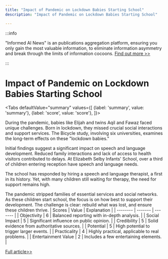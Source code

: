 ```yaml
---
title: "Impact of Pandemic on Lockdown Babies Starting School"
description: "Impact of Pandemic on Lockdown Babies Starting School"

---
```



:::info

"Informed AI News" is an publications aggregation platform, ensuring you only gain the most valuable information, to eliminate information asymmetry and break through the limits of information cocoons.  [Find out more >>](/)

:::

# Impact of Pandemic on Lockdown Babies Starting School


<Tabs
	defaultValue="summary"
	values={[
	{label: 'summary', value: 'summary'},
	{label: 'score', value: 'score'},
]}>
<TabItem value="summary">


During the pandemic, babies like Elijah and twins Aqil and Fawaz faced unique challenges. Born in lockdown, they missed crucial social interactions and support services. The Bicycle study, involving six universities, examines the long-term effects on these "lockdown babies."

Initial findings suggest a significant impact on speech and language development. Reduced family interactions and lack of access to health visitors contributed to delays. At Elizabeth Selby Infants' School, over a third of children entering reception have speech and language needs.

The school has responded by hiring a speech and language therapist, a first in its history. Yet, with many children still waiting for therapy, the need for support remains high.

The pandemic stripped families of essential services and social networks. As these children start school, the focus is on how best to support their development. The challenge is clear: rebuild what was lost, and ensure these children thrive.
</TabItem>
<TabItem value="score">
	| Scores     | Value   | Explanation |
	| -------- | ------- | ------- |
	| Objectivity  | 6    | Balanced reporting with in-depth analysis.    |
	| Social Impact | 5     | Significant influence on public opinion.    |
	| Credibility    | 5    | Solid evidence from authoritative sources.    |
	| Potential    | 5    | High potential to trigger larger events.    |
	| Practicality    | 4    | Highly practical, applicable to real problems.    |
	| Entertainment Value    | 2    | Includes a few entertaining elements.    |
</TabItem>
</Tabs>

[Full article>>](https://www.bbc.com/news/articles/c39kry9j3rno)
